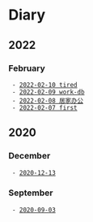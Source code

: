 = Diary =
== 2022 ==

=== February ===
  - [[2022-02-10|2022-02-10 tired]]
  - [[2022-02-09|2022-02-09 work-db]]
  - [[2022-02-08|2022-02-08 居家办公]]
  - [[2022-02-07|2022-02-07 first]]

== 2020 ==

=== December ===
  - [[2020-12-13|2020-12-13]]

=== September ===
  - [[2020-09-03|2020-09-03]]
